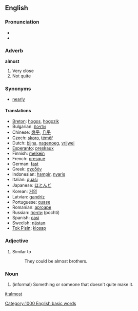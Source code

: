 ==English==

===Pronunciation===
*{{audio|en-us-inlandnorth-almost.ogg|Audio (US-Inland North)}}
*{{audio|en-us-almost.ogg|Audio (US)}}

===Adverb===
'''almost'''

#Very close
#Not quite

===Synonyms===
*[[nearly]]

====Translations====
*[[Breton]]: [[hogos]], [[hogozik]]
*Bulgarian: [[почти]]
*Chinese: [[幾乎]], [[几乎]]
*Czech: [[skoro]], [[téměř]]
*Dutch: [[bijna]], [[nagenoeg]], [[vrijwel]]
*[[Esperanto]]: [[preskaux]]
*Finnish: [[melkein]]
*French: [[presque]]
*German: [[fast]]
*Greek: [[σχεδόν]]
*Indonesian: [[hampir]], [[nyaris]]
*Italian: [[quasi]]
*Japanese: [[ほとんど]]
*Korean: [[거의]]
*Latvian: [[gandrīz]]
*Portuguese: [[quase]]
*Romanian: [[aproape]]
*Russian: [[почти]] (pochti)
*Spanish: [[casi]]
*Swedish: [[nästan]]
*[[Tok Pisin]]: [[klosap]]

===Adjective===

#Similar to
#:They could be almost brothers.

===Noun===

#(informal) Something or someone that doesn't quite make it.

[[it:almost]]
[[Category:1000 English basic words]]